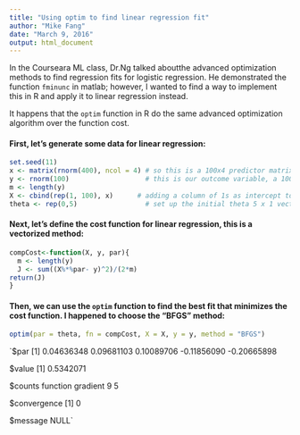 ```yaml
---
title: "Using optim to find linear regression fit"
author: "Mike Fang"
date: "March 9, 2016"
output: html_document
---
```


In the Courseara ML class, Dr.Ng talked aboutthe advanced optimization methods to find
regression fits for logistic regression. He demonstrated the function `fminunc` in matlab; however, I wanted to find a way to implement this in R and apply it to linear regression instead. 

It happens that the `optim` function in R do the same advanced optimization algorithm over the function cost. 

#### First, let's generate some data for linear regression:
```r
set.seed(11)
x <- matrix(rnorm(400), ncol = 4) # so this is a 100x4 predictor matrix 
y <- rnorm(100)                   # this is our outcome variable, a 100x1 vector
m <- length(y)  
X <- cbind(rep(1, 100), x)      # adding a column of 1s as intercept to the design matrix X (100 x 5)
theta <- rep(0,5)                 # set up the initial theta 5 x 1 vector
```

#### Next, let's define the cost function for linear regression, this is a vectorized method:
```r
compCost<-function(X, y, par){  
  m <- length(y)
  J <- sum((X%*%par- y)^2)/(2*m)
return(J) 
}
```
#### Then, we can use the `optim` function to find the best fit that minimizes the cost function. I happened to choose the "BFGS" method:
```r
optim(par = theta, fn = compCost, X = X, y = y, method = "BFGS")
```
`$par
[1]  0.04636348  0.09681103  0.10089706 -0.11856090 -0.20665898

$value
[1] 0.5342071
 
$counts
function gradient 
       9        5 

$convergence
 [1] 0

$message
NULL`
